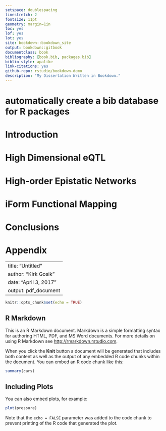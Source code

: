 ```yaml
--- 
setspace: doublespacing
linestretch: 2
fontsize: 11pt
geometry: margin=1in
toc: yes
lof: yes
lot: yes
site: bookdown::bookdown_site
output: bookdown::gitbook
documentclass: book
bibliography: [book.bib, packages.bib]
biblio-style: apalike
link-citations: yes
github-repo: rstudio/bookdown-demo
description: "My Dissertation Written in Bookdown."
---
```


# automatically create a bib database for R packages

<!--chapter:end:index.Rmd-->


# Introduction {#intro}

<!--chapter:end:01-Introduction.Rmd-->


# High Dimensional eQTL {#highdeqtl}

<!--chapter:end:02-HighDeQTL.Rmd-->


# High-order Epistatic Networks {#highorder}

<!--chapter:end:03-HighOrderEpistasis.Rmd-->


# iForm Functional Mapping {#iformfunc}

<!--chapter:end:04-iFormFunctionalMapping.Rmd-->


# Conclusions

<!--chapter:end:05-Conclusions.Rmd-->


# Appendix

<!--chapter:end:06-Appendix.Rmd-->

---
title: "Untitled"
author: "Kirk Gosik"
date: "April 3, 2017"
output: pdf_document
---

```r
knitr::opts_chunk$set(echo = TRUE)
```

## R Markdown

This is an R Markdown document. Markdown is a simple formatting syntax for authoring HTML, PDF, and MS Word documents. For more details on using R Markdown see <http://rmarkdown.rstudio.com>.

When you click the **Knit** button a document will be generated that includes both content as well as the output of any embedded R code chunks within the document. You can embed an R code chunk like this:

```r
summary(cars)
```

## Including Plots

You can also embed plots, for example:

```r
plot(pressure)
```

Note that the `echo = FALSE` parameter was added to the code chunk to prevent printing of the R code that generated the plot.

<!--chapter:end:TestMarkdown.Rmd-->

